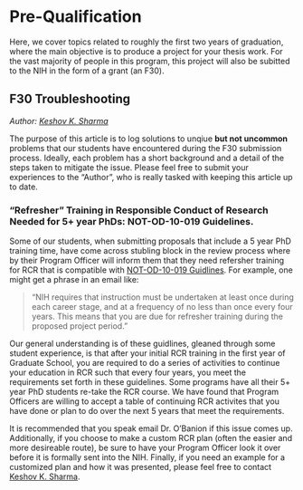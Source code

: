 # Pre-Qualification {-}

Here, we cover topics related to roughly the first two years of graduation, where the main objective is to produce a project for your thesis work. For the vast majority of people in this program, this project will also be subitted to the NIH in the form of a grant (an F30). 

## F30 Troubleshooting {-}

*Author: [Keshov K. Sharma](mailto:keshov_sharma@urmc.rochester.edu)*

The purpose of this article is to log solutions to unqiue **but not uncommon** problems that our students have encountered during the F30 submission process. Ideally, each problem has a short background and a detail of the steps taken to mitigate the issue. Please feel free to submit your experiences to the "Author", who is really tasked with keeping this article up to date.

### "Refresher" Training in Responsible Conduct of Research Needed for 5+ year PhDs: NOT-OD-10-019 Guidelines. {-}

Some of our students, when submitting proposals that include a 5 year PhD training time, have come across stubling block in the review process where by their Program Officer will inform them that they need refersher training for RCR that is compatible with [NOT-OD-10-019 Guidlines](https://grants.nih.gov/grants/guide/notice-files/NOT-OD-10-019.html). For example, one might get a phrase in an email like: 

>"NIH requires that instruction must be undertaken at least once during each career stage, and at a frequency of no less than once every four years. This means that you are due for refresher training during the proposed project period."

Our general understanding is of these guidlines, gleaned through some student experience, is that after your initial RCR training in the first year of Graduate School, you are required to do a series of activities to continue your education in RCR such that every four years, you meet the requirements set forth in these guidelines. Some programs have all their 5+ year PhD students re-take the RCR course. We have found that Program Officers are willing to accept a table of continuing RCR activites that you have done or plan to do over the next 5 years that meet the requirements. 

It is recommended that you speak email Dr. O'Banion if this issue comes up. Additionally, if you choose to make a custom RCR plan (often the easier and more desireable route), be sure to have your Program Officer look it over before it is formally sent into the NIH. Finally, if you need an example for a customized plan and how it was presented, please feel free to contact [Keshov K. Sharma](mailto:keshov_sharma@urmc.rochester.edu). 
